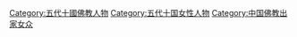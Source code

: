 [[Category:五代十國佛教人物|Category:五代十國佛教人物]]
[[Category:五代十国女性人物|Category:五代十国女性人物]]
[[Category:中国佛教出家女众|Category:中国佛教出家女众]]